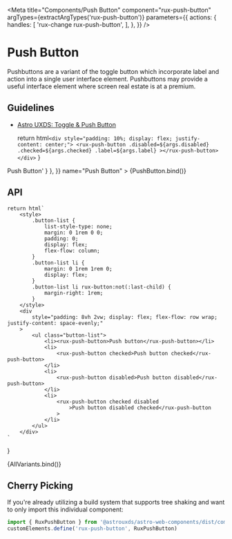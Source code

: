 
<Meta
    title="Components/Push Button"
    component="rux-push-button"
    argTypes={extractArgTypes('rux-push-button')}
    parameters={{
        actions: {
            handles: [
            'rux-change rux-push-button',
            ],
        },
    }}
/>

# Push Button

Pushbuttons are a variant of the toggle button which incorporate label and action into a single user interface element. Pushbuttons may provide a useful interface element where screen real estate is at a premium.

## Guidelines

- [Astro UXDS: Toggle & Push Button](http://www.astrouxds.com/ui-components/toggle)

    return html`
        <div style="padding: 10%; display: flex; justify-content: center;">
            <rux-push-button
                .disabled=${args.disabled}
                .checked=${args.checked}
                .label=${args.label}
            ></rux-push-button>
        </div>
    `
}

<Canvas>
    <Story
        parameters={{
            docs: { source: { code: '<rux-push-button>Push Button</rux-push-button>' } },
        }}
        name="Push Button"
    >
        {PushButton.bind()}
    </Story>
</Canvas>

## API

<ArgsTable of="rux-push-button" />

    return html`
        <style>
            .button-list {
                list-style-type: none;
                margin: 0 1rem 0 0;
                padding: 0;
                display: flex;
                flex-flow: column;
            }
            .button-list li {
                margin: 0 1rem 1rem 0;
                display: flex;
            }
            .button-list li rux-button:not(:last-child) {
                margin-right: 1rem;
            }
        </style>
        <div
            style="padding: 8vh 2vw; display: flex; flex-flow: row wrap; justify-content: space-evenly;"
        >
            <ul class="button-list">
                <li><rux-push-button>Push button</rux-push-button></li>
                <li>
                    <rux-push-button checked>Push button checked</rux-push-button>
                </li>
                <li>
                    <rux-push-button disabled>Push button disabled</rux-push-button>
                </li>
                <li>
                    <rux-push-button checked disabled
                        >Push button disabled checked</rux-push-button
                    >
                </li>
            </ul>
        </div>
    `
}

<Canvas>
    <Story name="All Variants">
        {AllVariants.bind()}
    </Story>
</Canvas>

## Cherry Picking

If you're already utilizing a build system that supports tree shaking and want to only import this individual component:

```js
import { RuxPushButton } from '@astrouxds/astro-web-components/dist/components/rux-push-button'
customElements.define('rux-push-button', RuxPushButton)
```


